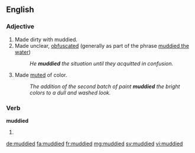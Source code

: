 ==English==

===Adjective===
{{en-adj}}

# Made dirty with muddied.
# Made unclear, [[obfuscated]] (generally as part of the phrase [[muddied the water]])
#: ''He '''muddied''' the situation until they acquitted in confusion.''
# Made [[muted]] of color.
#: ''The addition of the second batch of paint '''muddied''' the bright colors to a dull and washed look.''

===Verb===
'''muddied'''

# {{past of|muddy}}

[[de:muddied]]
[[fa:muddied]]
[[fr:muddied]]
[[mg:muddied]]
[[sv:muddied]]
[[vi:muddied]]